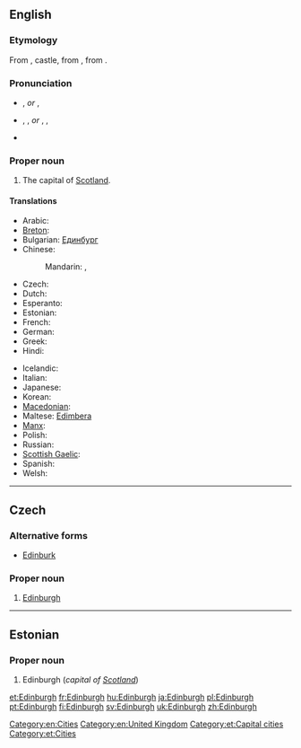 ==English==
{{wikipedia}}
{{wikipedia|Etymology of Edinburgh}}

===Etymology===
From {{etyl|ang|en}} {{term|burg|lang=ang}}, castle, from {{proto|Germanic|burgz|fortress|lang=en}}, from {{proto|Indo-European|bhrgh|fortified elevation|lang=en}}.
{{etystub}} <!---What about the "Edin-" part?--->

===Pronunciation===
* {{a|UK}} {{IPA|/ˈɛdɪnbərə/}}, {{SAMPA|/"EdInb@r@/}} ''or'' {{IPA|/ˈɛdɪnbrə/}}, {{SAMPA|/"EdInbr@/}}
* {{a|US}} {{enPR|ĕdʹən-bŭr-ə}}, {{IPA|/ˈɛdənbʌrə/}}, {{SAMPA|/"Ed@nbVr@/}} ''or'' {{enPR|ĕdʹən-bər-ə}}, {{IPA|/ˈɛdənbərə/}}, {{SAMPA|/"Ed@nb@r@/}}
* {{audio|en-uk-edinburgh.ogg|Audio (UK)}}

===Proper noun===
{{en-proper noun}}

# The capital of [[Scotland]].

====Translations====
{{trans-top|capital of Scotland}}
* Arabic: {{t|ar|إدنبرة|f|tr='idinbura|sc=Arab}}
* [[Breton]]: {{t|br|Dinedin|xs=Breton}}
* Bulgarian: [[Единбург]]
* Chinese:
*: Mandarin: {{t|zh|愛丁堡|sc=Hani}}, {{t|zh|爱丁堡|tr=Àidīngbǎo|sc=Hani}}
* Czech: {{t-|cs|Edinburgh|m}}
* Dutch: {{t|nl|Edinburgh}}
* Esperanto: {{t|eo|Edinburgo}}
* Estonian: {{t+|et|Edinburgh}}
* French: {{t+|fr|Édimbourg}}
* German: {{t|de|Edinburgh|n}}
* Greek: {{t|el|Εδιμβούργο|n|tr=Edimvoúrgo}}
* Hindi: {{t|hi|एडिनबर्ग|tr=ēḍinbarg|sc=Deva}}
{{trans-mid}}
* Icelandic: {{t-|is|Edinborg|f}}
* Italian: {{t-|it|Edimburgo|f}}
* Japanese: {{t|ja|エディンバラ|tr=Edimbara}}
* Korean: {{t|ko|에든버러|tr=Edeunbeoreo|sc=Kore}}
* [[Macedonian]]: {{t|mk|Единбург|m|tr=Édinburg}}
* Maltese: [[Edimbera]]
* [[Manx]]: {{t|gv|Doon Edin|xs=Manx}}
* Polish: {{t+|pl|Edynburg|m}}
* Russian: {{t|ru|Эдинбург|m|tr=Édinburg}}
* [[Scottish Gaelic]]: {{t-|gd|Dùn Èideann|xs=Scottish Gaelic}}
* Spanish: {{t+|es|Edimburgo|m}}
* Welsh: {{t|cy|Caeredin|f|xs=Welsh}}
{{trans-bottom}}

[[Category:en:Cities]]
[[Category:en:United Kingdom]]

----

==Czech==

===Alternative forms===
* [[Edinburk]]

===Proper noun===
{{cs-proper noun|g=m}}

# [[#English|Edinburgh]]

----

==Estonian==

===Proper noun===
{{infl|et|proper noun}}

# Edinburgh (''capital of [[Scotland]]'')

[[Category:et:Capital cities]]
[[Category:et:Cities]]

[[et:Edinburgh]]
[[fr:Edinburgh]]
[[hu:Edinburgh]]
[[ja:Edinburgh]]
[[pl:Edinburgh]]
[[pt:Edinburgh]]
[[fi:Edinburgh]]
[[sv:Edinburgh]]
[[uk:Edinburgh]]
[[zh:Edinburgh]]